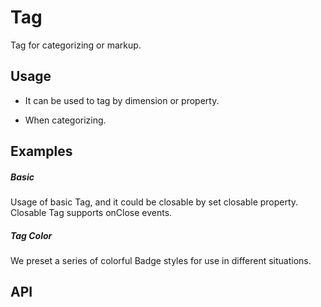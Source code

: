 
<Meta of={KitTagStories} />

<style></style>

# Tag

Tag for categorizing or markup.

## Usage
- It can be used to tag by dimension or property.

- When categorizing.

## Examples

##### Basic
Usage of basic Tag, and it could be closable by set closable property. Closable Tag supports onClose events.

<CustomCanvas content={Exemples.Basic} source={Sources.Basic} id="tag-basic" />

##### Tag Color

We preset a series of colorful Badge styles for use in different situations.

<CustomCanvas content={Exemples.Color} source={Sources.Color} id="tag-color" />

## API

<Canvas of={KitTagStories.Api} />

<Controls of={KitTagStories.Api} />
